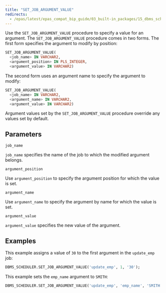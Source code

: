```yaml
---
title: "SET_JOB_ARGUMENT_VALUE"
redirects:
  - /epas/latest/epas_compat_bip_guide/03_built-in_packages/15_dbms_scheduler/14_set_job_argument_value/ #generated for docs/epas/reorg-role-use-case-mode
---
```


Use the `SET_JOB_ARGUMENT_VALUE` procedure to specify a value for an argument. The `SET_JOB_ARGUMENT_VALUE` procedure comes in two forms. The first form specifies the argument to modify by position:

```sql
SET_JOB_ARGUMENT_VALUE(
  <job_name> IN VARCHAR2,
  <argument_position> IN PLS_INTEGER,
  <argument_value> IN VARCHAR2)
```

The second form uses an argument name to specify the argument to modify:

```sql
SET_JOB_ARGUMENT_VALUE(
  <job_name> IN VARCHAR2,
  <argument_name> IN VARCHAR2,
  <argument_value> IN VARCHAR2)
```

Argument values set by the `SET_JOB_ARGUMENT_VALUE` procedure override any values set by default.

## Parameters

`job_name`

 `job_name` specifies the name of the job to which the modified argument belongs.

`argument_position`

 Use `argument_position` to specify the argument position for which the value is set.

`argument_name`

 Use `argument_name` to specify the argument by name for which the value is set.

`argument_value`

 `argument_value` specifies the new value of the argument.

## Examples

This example assigns a value of `30` to the first argument in the `update_emp` job:

```sql
DBMS_SCHEDULER.SET_JOB_ARGUMENT_VALUE('update_emp', 1, '30');
```

This example sets the `emp_name` argument to `SMITH`:

```sql
DBMS_SCHEDULER.SET_JOB_ARGUMENT_VALUE('update_emp', 'emp_name', 'SMITH');
```
